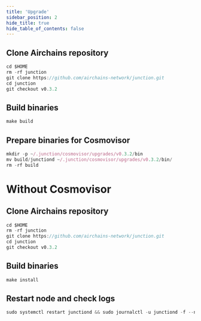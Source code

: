 ```yaml
---
title: 'Upgrade'
sidebar_position: 2
hide_title: true
hide_table_of_contents: false
---
```



<PageTitle
  iconUrl="img/airchains-icon.svg"
  title="Upgrade"
  chainId="varanasi-1"
  version="v0.3.2"
/>

## Clone Airchains repository

```js
cd $HOME
rm -rf junction
git clone https://github.com/airchains-network/junction.git
cd junction
git checkout v0.3.2
```

## Build binaries

```js
make build
```

## Prepare binaries for Cosmovisor

```js
mkdir -p ~/.junction/cosmovisor/upgrades/v0.3.2/bin
mv build/junctiond ~/.junction/cosmovisor/upgrades/v0.3.2/bin/
rm -rf build
```

# Without Cosmovisor

## Clone Airchains repository

```js
cd $HOME
rm -rf junction
git clone https://github.com/airchains-network/junction.git
cd junction
git checkout v0.3.2
```

## Build binaries

```js
make install
```

## Restart node and check logs

```js
sudo systemctl restart junctiond && sudo journalctl -u junctiond -f --no-hostname -o cat
```
